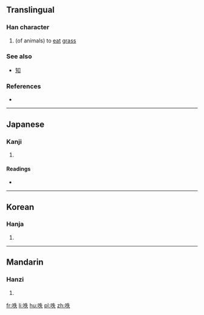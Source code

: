 ==Translingual==

===Han character===
{{Han char|rn=30|rad=口|as=05|sn=8|four=|canj=RHQO|ids=⿰口失}}

# (of animals) to [[eat]] [[grass]]

===See also===
* [[知]]

===References===
* {{Han ref|kx=0183.080|dkj=03465|dj=0402.090|hdz=10601.080|uh=5479|ud=21625}}

----

==Japanese==

===Kanji===
{{ja-kanji|grade=|rs=口05}}

# {{defn|lang=ja|sort=口05}}

====Readings====
* {{ja-readings|on=[[いつ]] (itsu), [[ちつ]] (chitsu)|kun=}}

----

==Korean==

===Hanja===
{{ko-hanja|hangeul=[[일]], [[질]]|rv=il, jil|mr=il, chil}}

# {{defn|lang=ko|sort=口05}}

----

==Mandarin==

===Hanzi===
{{cmn-hanzi|pin=[[yì]] ([[yi4]])|wg=i<sup>4</sup>}}

# {{defn|lang=cmn|sort=口05}}

[[fr:呹]]
[[li:呹]]
[[hu:呹]]
[[pl:呹]]
[[zh:呹]]